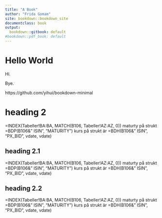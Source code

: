 ---
title: "A Book"
author: "Frida Gomam"
site: bookdown::bookdown_site
documentclass: book
output:
  bookdown::gitbook: default
#bookdown::pdf_book: default
---



# Hello World

Hi.

Bye.

https://github.com/yihui/bookdown-minimal

# heading 2 

=INDEX(Tabeller!BA:BA, MATCH(B106, Tabeller!AZ:AZ, 0))
maturty på strukt
=BDP(B106&" ISIN", "MATURITY")
kurs på strukt är
=BDH(B106&" ISIN", "PX_BID", vdate, vdate)

## heading 2.1 

=INDEX(Tabeller!BA:BA, MATCH(B106, Tabeller!AZ:AZ, 0))
maturty på strukt
=BDP(B106&" ISIN", "MATURITY")
kurs på strukt är
=BDH(B106&" ISIN", "PX_BID", vdate, vdate)

## heading 2.2

=INDEX(Tabeller!BA:BA, MATCH(B106, Tabeller!AZ:AZ, 0))
maturty på strukt
=BDP(B106&" ISIN", "MATURITY")
kurs på strukt är
=BDH(B106&" ISIN", "PX_BID", vdate, vdate)

